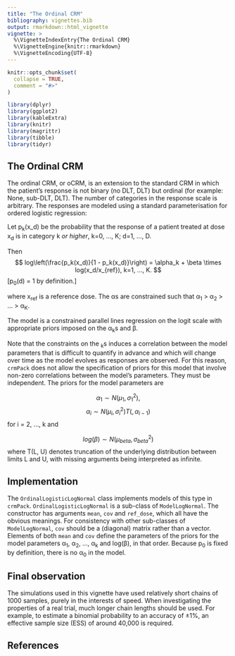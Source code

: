 ```yaml
---
title: "The Ordinal CRM"
bibliography: vignettes.bib
output: rmarkdown::html_vignette
vignette: >
  %\VignetteIndexEntry{The Ordinal CRM}
  %\VignetteEngine{knitr::rmarkdown}
  %\VignetteEncoding{UTF-8}
---
```


```r
knitr::opts_chunk$set(
  collapse = TRUE,
  comment = "#>"
)

library(dplyr)
library(ggplot2)
library(kableExtra)
library(knitr)
library(magrittr)
library(tibble)
library(tidyr)
```

## The Ordinal CRM
The ordinal CRM, or oCRM, is an extension to the standard CRM in which the patient's response is not binary (no DLT, DLT) but ordinal (for example: None, sub-DLT, DLT).  The number of categories in the response scale is arbitrary.  The responses are modeled using a standard parameterisation for ordered logistic regression:

Let p~k~(x_d) be the probability that the response of a patient treated at dose x~d~ is in category k *_or higher_*, k=0, ..., K; d=1, ..., D.

Then 
$$ 
log\left(\frac{p_k(x_d)}{1 - p_k(x_d)}\right) = \alpha_k + \beta \times log(x_d/x_{ref}), k=1, ..., K. 
$$
[p~0~(d) = 1 by definition.]

where x~ref~ is a reference dose.  The &alpha;s are constrained such that &alpha;~1~ > &alpha;~2~ > ... > &alpha;~K~.

The model is a constrained parallel lines regression on the logit scale with appropriate priors imposed on the &alpha;~k~s and &beta;.

Note that the constraints on the \alpha~k~s induces a correlation between the model parameters that is difficult to quantify in advance and which will change over time as the model evolves as responses are observed.  For this reason, `crmPack` does not allow the specification of priors for this model that involve  non-zero correlations between the model's parameters.  They must be independent.  The priors for the model parameters are

$$ \alpha_1 \sim N(\mu_1, \sigma_1^2), $$
$$ \alpha_i \sim N(\mu_i, \sigma_i^2)  T( , \alpha_{i-1}) $$ for i = 2, ..., k and

$$ log(\beta) \sim N(\mu_{beta}, \sigma_{beta}^2) $$
where T(L, U) denotes truncation of the underlying distribution between limits L and U, with missing arguments being interpreted as infinite.

## Implementation
The `OrdinalLogisticLogNormal` class implements models of this type in `crmPack`.  `OrdinalLogisticLogNormal` is a sub-class of `ModelLogNormal`.  The constructor has arguments `mean`, `cov` and `ref_dose`, which all have the obvious meanings.  For consistency with other sub-classes of `ModelLogNormal`, `cov` should be a (diagonal) matrix rather than a vector.  Elements of both `mean` and `cov` define the parameters of the priors for the model parameters &alpha;~1~, &alpha;~2~, ..., &alpha;~k~ and log(&beta;), in that order.  Because p~0~ is fixed by definition, there is no &alpha;~0~ in the model.


## Final observation
The simulations used in this vignette have used relatively short chains of 1000 samples, purely in the interests of speed.  When investigating the properties of a real trial, much longer chain lengths should be used.  For example, to estimate a binomial probability to an accuracy of &plusmn;1%, an effective sample size (ESS) of around 40,000 is required.

## References
